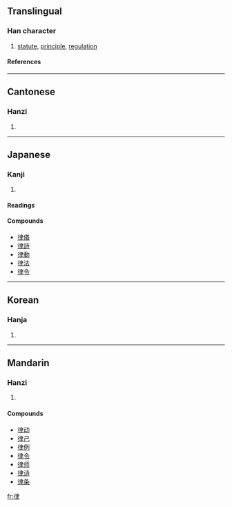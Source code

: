{{see|律}}

==Translingual==
===Han character===
{{Han char|rn=60|rad=彳|as=06|sn=9|four=2520<sub>7</sub>|canj=竹人中手 (HOLQ)}}
# [[statute]], [[principle]], [[regulation]]
====References====
{{Han ref|kx=0366.170|dkj=10097|dj=0687.110|hdz=20821.010|uh=5F8B|ud=24459|bh=ABDF|bd=43999}}
----
==Cantonese==
===Hanzi===
{{yue-hanzi|jyut=|y=leut6}}
# {{defn|Cantonese}}
----
==Japanese==
===Kanji===
{{ja-kanji|grade=6|rs=彳06}}
# {{defn|Japanese}} 
====Readings====
{{ja-readings|on=[[りつ]] (ritsu), [[りち]] (richi)|kun=[[のり]] (nori)}}

====Compounds====
*[[律儀]]
*[[律詩]]
*[[律動]]
*[[律法]]
*[[律令]]
----
==Korean==
===Hanja===
{{ko-hanja|hangeul=률>율|eumhun=|rv=ryul>yul|mr=ryul>yul|y=lyul>yul}}
# {{defn|Korean}}
----
==Mandarin==
===Hanzi===
{{cmn-hanzi|pin=[[lái]] ([[lai2]]), [[lài]] ([[lai4]]), [[lǜ]] ([[lü4]])|wg=lai<sup>2</sup>, lai<sup>4</sup>, lü<sup>4</sup>}}
# {{defn|Mandarin}}

====Compounds====
*[[律动]]
*[[律己]]
*[[律例]]
*[[律令]]
*[[律师]]
*[[律诗]]
*[[律条]]

[[fr:律]]